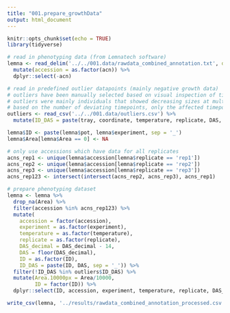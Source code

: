 ```yaml
---
title: "001.prepare_growthData"
output: html_document
---
```


```r
knitr::opts_chunk$set(echo = TRUE)
library(tidyverse)
```

```r
# read in phenotyping data (from Lemnatech software)
lemna <- read_delim('../../001.data/rawdata_combined_annotation.txt', delim = '\t') %>%
  mutate(accession = as.factor(acn)) %>%
  dplyr::select(-acn)

# read in predefined outlier datapoints (mainly negative growth data)
# outliers have been manually selected based on visual inspection of time series data.
# outliers were mainly individuals that showed decreasing sizes at multiple timepoints or that showed no or extremely slow growth throughout the experiment.
# based on the number of deviating timepoints, only the affected timepoints or all timepoints were removed for that individual plant.
outliers <- read_csv('../../001.data/outliers.csv') %>%
  mutate(ID_DAS = paste(tray, coordinate, temperature, replicate, DAS, sep = '_'))
```

```r
lemna$ID <- paste(lemna$pot, lemna$experiment, sep = '_')
lemna$Area[lemna$Area == 0] <- NA

# only use accessions which have data for all replicates
acns_rep1 <- unique(lemna$accession[lemna$replicate == 'rep1'])
acns_rep2 <- unique(lemna$accession[lemna$replicate == 'rep2'])
acns_rep3 <- unique(lemna$accession[lemna$replicate == 'rep3'])
acns_rep123 <- intersect(intersect(acns_rep2, acns_rep3), acns_rep1)

# prepare phenotyping dataset
lemna <- lemna %>%
  drop_na(Area) %>%
  filter(accession %in% acns_rep123) %>%
  mutate(
    accession = factor(accession),
    experiment = as.factor(experiment),
    temperature = as.factor(temperature),
    replicate = as.factor(replicate),
    DAS_decimal = DAS_decimal - 14,
    DAS = floor(DAS_decimal),
    ID = as.factor(ID),
    ID_DAS = paste(ID, DAS, sep = '_')) %>%
  filter(!ID_DAS %in% outliers$ID_DAS) %>%
  mutate(Area.10000px = Area/10000,
         ID = factor(ID)) %>%
  dplyr::select(ID, accession, experiment, temperature, replicate, DAS_decimal, DAS,Area, Area.10000px)
```

```r
write_csv(lemna, '../results/rawdata_combined_annotation_processed.csv')
```

